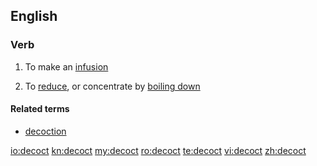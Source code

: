 ==English==

===Verb===
{{en-verb}}

# {{context|cooking}} To make an [[infusion]]
# {{context|cooking}} To [[reduce]], or concentrate by [[boil down|boiling down]]

====Related terms====
* [[decoction]]

[[io:decoct]]
[[kn:decoct]]
[[my:decoct]]
[[ro:decoct]]
[[te:decoct]]
[[vi:decoct]]
[[zh:decoct]]